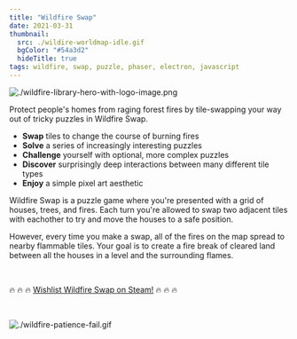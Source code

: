 ```yaml
---
title: "Wildfire Swap"
date: 2021-03-31
thumbnail:
  src: ./wildire-worldmap-idle.gif
  bgColor: "#54a3d2"
  hideTitle: true
tags: wildfire, swap, puzzle, phaser, electron, javascript
---
```


![./wildfire-library-hero-with-logo-image.png](./wildfire-library-hero-with-logo-image.png)

Protect people's homes from raging forest fires by tile-swapping your way out of tricky puzzles in Wildfire Swap.

- **Swap** tiles to change the course of burning fires
- **Solve** a series of increasingly interesting puzzles
- **Challenge** yourself with optional, more complex puzzles
- **Discover** surprisingly deep interactions between many different tile types
- **Enjoy** a simple pixel art aesthetic

Wildfire Swap is a puzzle game where you're presented with a grid of houses, trees, and fires. Each turn you're allowed to swap two adjacent tiles with eachother to try and move the houses to a safe position.

However, every time you make a swap, all of the fires on the map spread to nearby flammable tiles. Your goal is to create a fire break of cleared land between all the houses in a level and the surrounding flames.

<br />

🔥 🔥 🔥 [Wishlist Wildfire Swap on Steam!](https://store.steampowered.com/app/1216030/Wildfire_Swap/) 🔥 🔥 🔥

<br />

![./wildfire-patience-fail.gif](./wildfire-patience-fail.gif)
